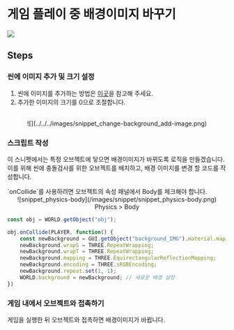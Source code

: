 
# 게임 플레이 중 배경이미지 바꾸기

![](../../../images/snippet_change-background_example.gif)

## Steps

<Steps>

### 씬에 이미지 추가 및 크기 설정

1. 씬에 이미지를 추가하는 방법은 [이곳](../engine/operate/left/my-asset.mdx)을 참고해 주세요.  
2. 추가한 이미지의 크기를 0으로 조절합니다.  
<br/>
<center>![](../../../images/snippet_change-background_add-image.png)</center>

### 스크립트 작성 

이 스니펫에서는 특정 오브젝트에 닿으면 배경이미지가 바뀌도록 로직을 만들겠습니다.  
이를 위해 씬에 충돌검사를 위한 오브젝트를 배치하고, 배경 이미지를 변경 할 코드를 작성합니다.  

<Callout type="warning">
  `onCollide`를 사용하려면 오브젝트의 속성 패널에서 Body를 체크해야 합니다.
  <center>![snippet_physics-body](/images/snippet/snippet_physics-body.png) Physics > Body</center>
</Callout>

```js showLineNumbers copy filename="Set_background"
const obj = WORLD.getObject("obj");

obj.onCollide(PLAYER, function() {
    const newBackground = GUI.getObject("background_IMG").material.map; //배경 이미지 map 불러오기
    newBackground.wrapS = THREE.RepeatWrapping;
    newBackground.wrapT = THREE.RepeatWrapping;
    newBackground.mapping = THREE.EquirectangularReflectionMapping;
    newBackground.encoding = THREE.sRGBEncoding;
    newBackground.repeat.set(1, 1);
    WORLD.background = newBackground; // 새로운 배경 설정
})
```


### 게임 내에서 오브젝트와 접촉하기

게임을 실행한 뒤 오브젝트와 접촉하면 배경이미지가 바뀝니다.  

</Steps>